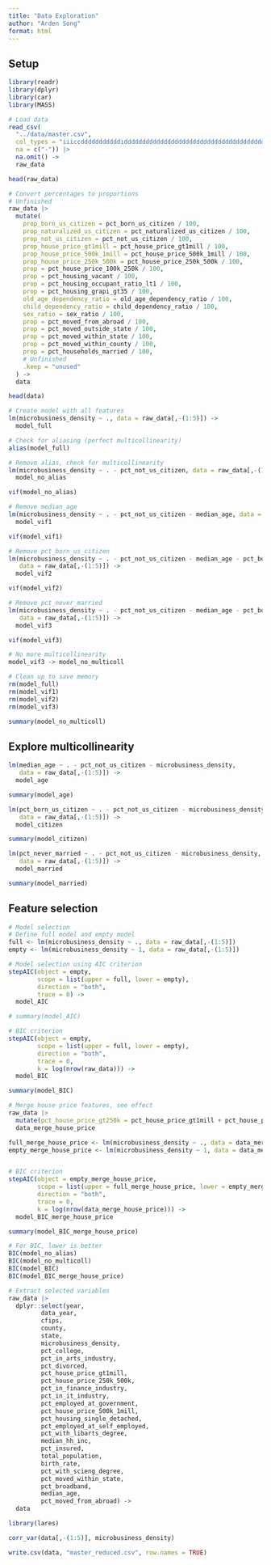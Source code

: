 ```yaml
---
title: "Data Exploration"
author: "Arden Song"
format: html
---
```


## Setup

```r
library(readr)
library(dplyr)
library(car)
library(MASS)
```

```r
# Load data
read_csv(
  "../data/master.csv", 
  col_types = "iiiccdddddddddddiddddddddddddddddddddddddddddddddddddddddd",
  na = c("-")) |>
  na.omit() ->
  raw_data

head(raw_data)
```

```r
# Convert percentages to proportions
# Unfinished
raw_data |>
  mutate(
    prop_born_us_citizen = pct_born_us_citizen / 100,
    prop_naturalized_us_citizen = pct_naturalized_us_citizen / 100,
    prop_not_us_citizen = pct_not_us_citizen / 100,
    prop_house_price_gt1mill = pct_house_price_gt1mill / 100,
    prop_house_price_500k_1mill = pct_house_price_500k_1mill / 100,
    prop_house_price_250k_500k = pct_house_price_250k_500k / 100, 
    prop = pct_house_price_100k_250k / 100, 
    prop = pct_housing_vacant / 100, 
    prop = pct_housing_occupant_ratio_lt1 / 100, 
    prop = pct_housing_grapi_gt35 / 100,
    old_age_dependency_ratio = old_age_dependency_ratio / 100,
    child_dependency_ratio = child_dependency_ratio / 100,
    sex_ratio = sex_ratio / 100,
    prop = pct_moved_from_abroad / 100,
    prop = pct_moved_outside_state / 100,
    prop = pct_moved_within_state / 100,
    prop = pct_moved_within_county / 100,
    prop = pct_households_married / 100,
    # Unfinished
    .keep = "unused"
  ) ->
  data

head(data)
```

```r
# Create model with all features
lm(microbusiness_density ~ ., data = raw_data[,-(1:5)]) ->
  model_full

# Check for aliasing (perfect multicollinearity)
alias(model_full)
```

```r
# Remove alias, check for multicollinearity
lm(microbusiness_density ~ . - pct_not_us_citizen, data = raw_data[,-(1:5)]) ->
  model_no_alias

vif(model_no_alias)
```

```r
# Remove median_age
lm(microbusiness_density ~ . - pct_not_us_citizen - median_age, data = raw_data[,-(1:5)]) ->
  model_vif1

vif(model_vif1)
```

```r
# Remove pct_born_us_citizen
lm(microbusiness_density ~ . - pct_not_us_citizen - median_age - pct_born_us_citizen, 
   data = raw_data[,-(1:5)]) ->
  model_vif2

vif(model_vif2)
```

```r
# Remove pct_never_married
lm(microbusiness_density ~ . - pct_not_us_citizen - median_age - pct_born_us_citizen - pct_never_married, 
   data = raw_data[,-(1:5)]) ->
  model_vif3

vif(model_vif3)
```

```r
# No more multicollinearity
model_vif3 -> model_no_multicoll

# Clean up to save memory
rm(model_full)
rm(model_vif1)
rm(model_vif2)
rm(model_vif3)
```

```r
summary(model_no_multicoll)
```

## Explore multicollinearity

```r
lm(median_age ~ . - pct_not_us_citizen - microbusiness_density, 
   data = raw_data[,-(1:5)]) ->
  model_age

summary(model_age)
```

```r
lm(pct_born_us_citizen ~ . - pct_not_us_citizen - microbusiness_density, 
   data = raw_data[,-(1:5)]) ->
  model_citizen

summary(model_citizen)
```

```r
lm(pct_never_married ~ . - pct_not_us_citizen - microbusiness_density, 
   data = raw_data[,-(1:5)]) ->
  model_married

summary(model_married)
```

## Feature selection

```r
# Model selection
# Define full model and empty model
full <- lm(microbusiness_density ~ ., data = raw_data[,-(1:5)])
empty <- lm(microbusiness_density ~ 1, data = raw_data[,-(1:5)])

# Model selection using AIC criterion
stepAIC(object = empty, 
        scope = list(upper = full, lower = empty), 
        direction = "both",
        trace = 0) ->
  model_AIC

# summary(model_AIC)

# BIC criterion
stepAIC(object = empty, 
        scope = list(upper = full, lower = empty), 
        direction = "both",
        trace = 0,
        k = log(nrow(raw_data))) ->
  model_BIC

summary(model_BIC)
```

```r
# Merge house price features, see effect
raw_data |>
  mutate(pct_house_price_gt250k = pct_house_price_gt1mill + pct_house_price_500k_1mill + pct_house_price_250k_500k, .keep = "unused") ->
  data_merge_house_price

full_merge_house_price <- lm(microbusiness_density ~ ., data = data_merge_house_price[,-(1:5)])
empty_merge_house_price <- lm(microbusiness_density ~ 1, data = data_merge_house_price[,-(1:5)])


# BIC criterion
stepAIC(object = empty_merge_house_price, 
        scope = list(upper = full_merge_house_price, lower = empty_merge_house_price), 
        direction = "both",
        trace = 0,
        k = log(nrow(data_merge_house_price))) ->
  model_BIC_merge_house_price

summary(model_BIC_merge_house_price)
```

```r
# For BIC, lower is better
BIC(model_no_alias)
BIC(model_no_multicoll)
BIC(model_BIC)
BIC(model_BIC_merge_house_price)
```

```r
# Extract selected variables
raw_data |>
  dplyr::select(year, 
         data_year, 
         cfips, 
         county, 
         state, 
         microbusiness_density,
         pct_college,
         pct_in_arts_industry,
         pct_divorced,
         pct_house_price_gt1mill,
         pct_house_price_250k_500k,
         pct_in_finance_industry,
         pct_in_it_industry,
         pct_employed_at_government,
         pct_house_price_500k_1mill,
         pct_housing_single_detached,
         pct_employed_at_self_employed,
         pct_with_libarts_degree,
         median_hh_inc,
         pct_insured,
         total_population,
         birth_rate,
         pct_with_scieng_degree,
         pct_moved_within_state,
         pct_broadband,
         median_age,
         pct_moved_from_abroad) ->
  data
```

```r
library(lares)

corr_var(data[,-(1:5)], microbusiness_density)
```

```r
write.csv(data, "master_reduced.csv", row.names = TRUE)
```

